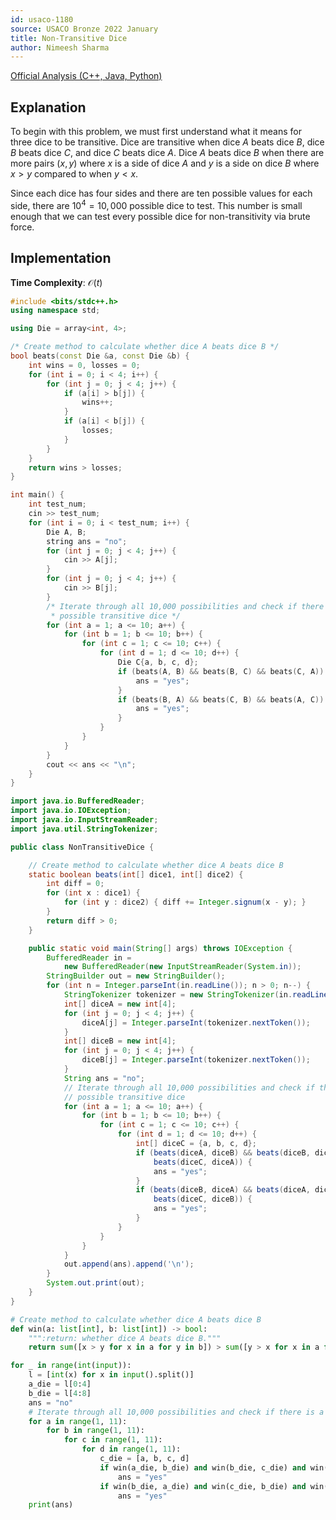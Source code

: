 ```yaml
---
id: usaco-1180
source: USACO Bronze 2022 January
title: Non-Transitive Dice
author: Nimeesh Sharma
---
```


[Official Analysis (C++, Java, Python)](http://www.usaco.org/current/data/sol_prob2_bronze_jan22.html)

## Explanation

To begin with this problem, we must first understand what it means for three dice to be transitive. Dice are transitive when dice $A$ beats dice $B$, dice $B$ beats dice $C$, and dice $C$ beats dice $A$. Dice $A$ beats dice $B$ when there are more pairs $(x, y)$ where $x$ is a side of dice $A$ and $y$ is a side on dice $B$ where $x > y$ compared to when $y < x$.

Since each dice has four sides and there are ten possible values for each side, there are $10^4 = 10,000$ possible dice to test. This number is small enough that we can test every possible dice for non-transitivity via brute force.

## Implementation

**Time Complexity**: $\mathcal{O}(t)$

<LanguageSection>
<CPPSection>

```cpp
#include <bits/stdc++.h>
using namespace std;

using Die = array<int, 4>;

/* Create method to calculate whether dice A beats dice B */
bool beats(const Die &a, const Die &b) {
	int wins = 0, losses = 0;
	for (int i = 0; i < 4; i++) {
		for (int j = 0; j < 4; j++) {
			if (a[i] > b[j]) {
				wins++;
			}
			if (a[i] < b[j]) {
				losses;
			}
		}
	}
	return wins > losses;
}

int main() {
	int test_num;
	cin >> test_num;
	for (int i = 0; i < test_num; i++) {
		Die A, B;
		string ans = "no";
		for (int j = 0; j < 4; j++) {
			cin >> A[j];
		}
		for (int j = 0; j < 4; j++) {
			cin >> B[j];
		}
		/* Iterate through all 10,000 possibilities and check if there is a
		 * possible transitive dice */
		for (int a = 1; a <= 10; a++) {
			for (int b = 1; b <= 10; b++) {
				for (int c = 1; c <= 10; c++) {
					for (int d = 1; d <= 10; d++) {
						Die C{a, b, c, d};
						if (beats(A, B) && beats(B, C) && beats(C, A)) {
							ans = "yes";
						}
						if (beats(B, A) && beats(C, B) && beats(A, C)) {
							ans = "yes";
						}
					}
				}
			}
		}
		cout << ans << "\n";
	}
}
```

</CPPSection>
<JavaSection>

```java
import java.io.BufferedReader;
import java.io.IOException;
import java.io.InputStreamReader;
import java.util.StringTokenizer;

public class NonTransitiveDice {

	// Create method to calculate whether dice A beats dice B
	static boolean beats(int[] dice1, int[] dice2) {
		int diff = 0;
		for (int x : dice1) {
			for (int y : dice2) { diff += Integer.signum(x - y); }
		}
		return diff > 0;
	}

	public static void main(String[] args) throws IOException {
		BufferedReader in =
		    new BufferedReader(new InputStreamReader(System.in));
		StringBuilder out = new StringBuilder();
		for (int n = Integer.parseInt(in.readLine()); n > 0; n--) {
			StringTokenizer tokenizer = new StringTokenizer(in.readLine());
			int[] diceA = new int[4];
			for (int j = 0; j < 4; j++) {
				diceA[j] = Integer.parseInt(tokenizer.nextToken());
			}
			int[] diceB = new int[4];
			for (int j = 0; j < 4; j++) {
				diceB[j] = Integer.parseInt(tokenizer.nextToken());
			}
			String ans = "no";
			// Iterate through all 10,000 possibilities and check if there is a
			// possible transitive dice
			for (int a = 1; a <= 10; a++) {
				for (int b = 1; b <= 10; b++) {
					for (int c = 1; c <= 10; c++) {
						for (int d = 1; d <= 10; d++) {
							int[] diceC = {a, b, c, d};
							if (beats(diceA, diceB) && beats(diceB, diceC) &&
							    beats(diceC, diceA)) {
								ans = "yes";
							}
							if (beats(diceB, diceA) && beats(diceA, diceC) &&
							    beats(diceC, diceB)) {
								ans = "yes";
							}
						}
					}
				}
			}
			out.append(ans).append('\n');
		}
		System.out.print(out);
	}
}
```

</JavaSection>
<PySection>

```py
# Create method to calculate whether dice A beats dice B
def win(a: list[int], b: list[int]) -> bool:
	""":return: whether dice A beats dice B."""
	return sum([x > y for x in a for y in b]) > sum([y > x for x in a for y in b])

for _ in range(int(input)):
	l = [int(x) for x in input().split()]
	a_die = l[0:4]
	b_die = l[4:8]
	ans = "no"
	# Iterate through all 10,000 possibilities and check if there is a possible transitive dice
	for a in range(1, 11):
		for b in range(1, 11):
			for c in range(1, 11):
				for d in range(1, 11):
					c_die = [a, b, c, d]
					if win(a_die, b_die) and win(b_die, c_die) and win(c_die, a_die):
						ans = "yes"
					if win(b_die, a_die) and win(c_die, b_die) and win(a_die, c_die):
						ans = "yes"
	print(ans)
```

</PySection>
</LanguageSection>
